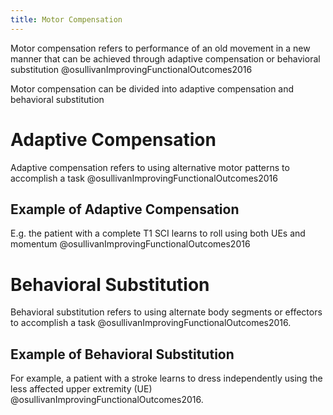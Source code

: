 ```yaml
---
title: Motor Compensation
---
```


Motor compensation refers to performance of an old movement in a new manner that can be achieved through adaptive compensation or behavioral substitution @osullivanImprovingFunctionalOutcomes2016

Motor compensation can be divided into adaptive compensation and behavioral substitution

# Adaptive Compensation

Adaptive compensation refers to using alternative motor patterns to accomplish a task @osullivanImprovingFunctionalOutcomes2016

:::{.callout-note}
## Example of Adaptive Compensation
E.g. the patient with a complete T1 SCI learns to roll using both UEs and momentum @osullivanImprovingFunctionalOutcomes2016
:::

# Behavioral Substitution

Behavioral substitution refers to using alternate body segments or effectors to accomplish a task @osullivanImprovingFunctionalOutcomes2016.

:::{.callout-note}
## Example of Behavioral Substitution
For example, a patient with a stroke learns to dress independently using the less affected upper extremity (UE) @osullivanImprovingFunctionalOutcomes2016.
:::